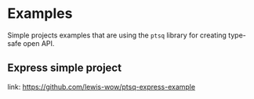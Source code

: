 # Examples

Simple projects examples that are using the `ptsq` library for creating type-safe open API.

## Express simple project

link: <https://github.com/lewis-wow/ptsq-express-example>
